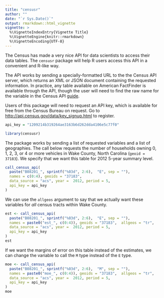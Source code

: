 ```yaml
---
title: "censusr"
author: ""
date: "`r Sys.Date()`"
output: rmarkdown::html_vignette
vignette: >
  %\VignetteIndexEntry{Vignette Title}
  %\VignetteEngine{knitr::rmarkdown}
  %\VignetteEncoding{UTF-8}
---
```


The Census has made a very nice API for data scientists to access their data tables.
The `censusr` package will help R users access this API in a convenient and
R-like way.

The API works by sending a specially-formatted URL to the the Census API server,
which returns an XML or JSON document containing the requested information. In 
practice, any table available on American FactFinder is available through the API,
though the user will need to find the raw name for the variable in the Census API
[guide](http://www.census.gov/data/developers/data-sets/acs-survey-5-year-data.html).


Users of this package will need to request an API key, which is available for 
free from the Census Bureau on request. Go to
[http://api.census.gov/data/key_signup.html](http://api.census.gov/data/key_signup.html)
to register.
```r
api_key = "1209214b319264ae3163b6d262dda4106e5c77f0"
```


```r
library(censusr)
```

The package works by sending a list of requested variables and a list of geographies.
The call below requests the number of households owning 0, 1, 2, 3, or 4 or more 
vehicles in Wake County, North Carolina (`geoid = 37183`). We specify that we want this table for 2012 5-year summary level.

```r
call_census_api(
  paste("B08201_", sprintf("%03d", 2:6),  "E", sep = ""),
  names = c(0:4), geoids = "37183",  
  data_source = "acs", year =  2012, period = 5, 
  api_key = api_key
) 
```

We can use the `allgeos` argument to say that we actually want these variables for *all* census tracts within Wake County.

```r
est <- call_census_api(
  paste("B08201_", sprintf("%03d", 2:6),  "E", sep = ""),
  names = paste0("est_", c(0:4)), geoids = "37183",  allgeos = "tr",
  data_source = "acs", year =  2012, period = 5, 
  api_key = api_key
) 
est
```

If we want the margins of error on this table instead of the estimates, we can
change the variable to call the `M` type instead of the `E` type.

```r
moe <- call_census_api(
  paste("B08201_", sprintf("%03d", 2:6),  "M", sep = ""),
  names = paste0("moe_", c(0:4)), geoids = "37183",  allgeos = "tr",
  data_source = "acs", year =  2012, period = 5, 
  api_key = api_key
) 
moe
```
